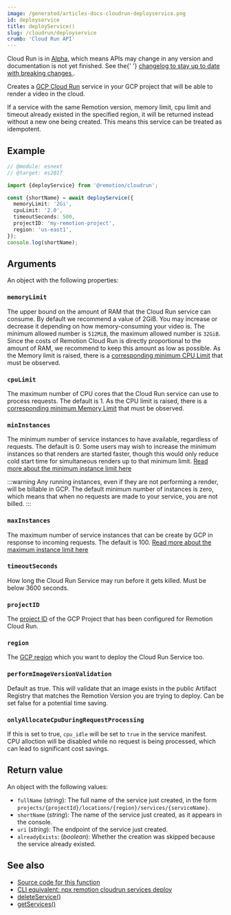 ```yaml
---
image: /generated/articles-docs-cloudrun-deployservice.png
id: deployservice
title: deployService()
slug: /cloudrun/deployservice
crumb: 'Cloud Run API'
---
```


<ExperimentalBadge>
  <p>
    Cloud Run is in <a href="/docs/cloudrun-alpha">Alpha</a>, which means APIs
    may change in any version and documentation is not yet finished. See the{' '}
    <a href="https://remotion.dev/changelog">
      changelog to stay up to date with breaking changes
    </a>
    .
  </p>
</ExperimentalBadge>

Creates a [GCP Cloud Run](https://cloud.google.com/run) service in your GCP project that will be able to render a video in the cloud.

If a service with the same Remotion version, memory limit, cpu limit and timeout already existed in the specified region, it will be returned instead without a new one being created. This means this service can be treated as idempotent.

## Example

```ts twoslash
// @module: esnext
// @target: es2017

import {deployService} from '@remotion/cloudrun';

const {shortName} = await deployService({
  memoryLimit: '2Gi',
  cpuLimit: '2.0',
  timeoutSeconds: 500,
  projectID: 'my-remotion-project',
  region: 'us-east1',
});
console.log(shortName);
```

## Arguments

An object with the following properties:

### `memoryLimit`

The upper bound on the amount of RAM that the Cloud Run service can consume. By default we recommend a value of 2GiB. You may increase or decrease it depending on how memory-consuming your video is. The minimum allowed number is `512MiB`, the maximum allowed number is `32GiB`. Since the costs of Remotion Cloud Run is directly proportional to the amount of RAM, we recommend to keep this amount as low as possible. As the Memory limit is raised, there is a [corresponding minimum CPU Limit](https://cloud.google.com/run/docs/configuring/memory-limits#cpu-minimum) that must be observed.

### `cpuLimit`

The maximum number of CPU cores that the Cloud Run service can use to process requests. The default is 1. As the CPU limit is raised, there is a [corresponding minimum Memory Limit](https://cloud.google.com/run/docs/configuring/cpu#setting) that must be observed.

### `minInstances`

The minimum number of service instances to have available, regardless of requests. The default is 0. Some users may wish to increase the minimum instances so that renders are started faster, though this would only reduce cold start time for simultaneous renders up to that minimum limit. [Read more about the minimum instance limit here](/docs/cloudrun/instancecount#minimum-instance-count)

:::warning
Any running instances, even if they are not performing a render, will be billable in GCP. The default minimum number of instances is zero, which means that when no requests are made to your service, you are not billed.
:::

### `maxInstances`

The maximum number of service instances that can be create by GCP in response to incoming requests. The default is 100. [Read more about the maximum instance limit here](/docs/cloudrun/instancecount#maximum-instance-count)

### `timeoutSeconds`

How long the Cloud Run Service may run before it gets killed. Must be below 3600 seconds.

### `projectID`

The [project ID](https://cloud.google.com/resource-manager/docs/creating-managing-projects#:~:text=to%20be%20unique.-,Project%20ID,-%3A%20A%20globally%20unique) of the GCP Project that has been configured for Remotion Cloud Run.

### `region`

The [GCP region](/docs/cloudrun/region-selection) which you want to deploy the Cloud Run Service too.

### `performImageVersionValidation`

Default as true. This will validate that an image exists in the public Artifact Registry that matches the Remotion Version you are trying to deploy. Can be set false for a potential time saving.

### `onlyAllocateCpuDuringRequestProcessing`<AvailableFrom v="4.0.221" />

If this is set to true, `cpu_idle` will be set to `true` in the service manifest.  
CPU alloction will be disabled while no request is being processed, which can lead to significant cost savings.

## Return value

An object with the following values:

- `fullName` (_string_): The full name of the service just created, in the form `projects/{projectId}/locations/{region}/services/{serviceName}`.
- `shortName` (_string_): The name of the service just created, as it appears in the console.
- `uri` (_string_): The endpoint of the service just created.
- `alreadyExists`: (_boolean_): Whether the creation was skipped because the service already existed.

## See also

- [Source code for this function](https://github.com/remotion-dev/remotion/blob/main/packages/cloudrun/src/api/deploy-service.ts)
- [CLI equivalent: npx remotion cloudrun services deploy](/docs/cloudrun/cli/services#deploy)
- [deleteService()](/docs/cloudrun/deleteservice)
- [getServices()](/docs/cloudrun/getservices)
